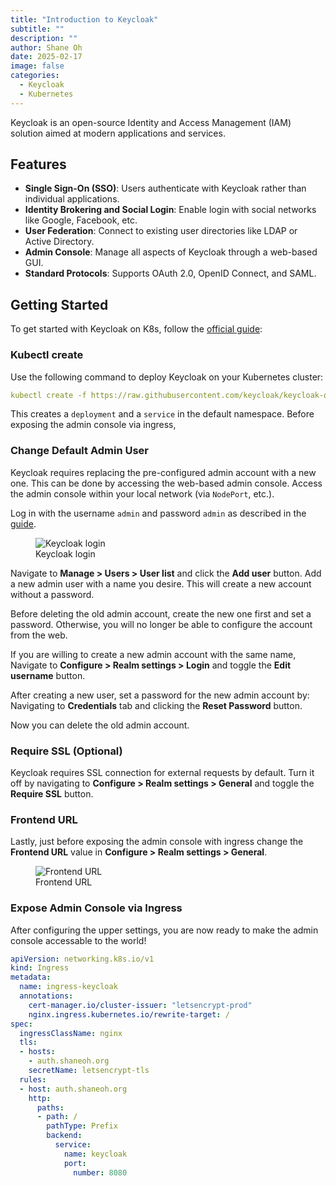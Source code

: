 ```yaml
---
title: "Introduction to Keycloak"
subtitle: ""
description: ""
author: Shane Oh
date: 2025-02-17
image: false
categories:
  - Keycloak
  - Kubernetes
---
```


Keycloak is an open-source Identity and Access Management (IAM) solution aimed at modern applications and services.

## Features
- **Single Sign-On (SSO)**: Users authenticate with Keycloak rather than individual applications.
- **Identity Brokering and Social Login**: Enable login with social networks like Google, Facebook, etc.
- **User Federation**: Connect to existing user directories like LDAP or Active Directory.
- **Admin Console**: Manage all aspects of Keycloak through a web-based GUI.
- **Standard Protocols**: Supports OAuth 2.0, OpenID Connect, and SAML.

## Getting Started

To get started with Keycloak on K8s, follow the [official guide](https://www.keycloak.org/getting-started/getting-started-kube):

### Kubectl create

Use the following command to deploy Keycloak on your Kubernetes cluster:

```.yaml
kubectl create -f https://raw.githubusercontent.com/keycloak/keycloak-quickstarts/refs/heads/main/kubernetes/keycloak.yaml
```
This creates a `deployment` and a `service` in the default namespace.
Before exposing the admin console via ingress, 

### Change Default Admin User

Keycloak requires replacing the pre-configured admin account with a new one.
This can be done by accessing the web-based admin console.
Access the admin console within your local network (via `NodePort`, etc.).

Log in with the username `admin` and password `admin` as described in the [guide](https://www.keycloak.org/getting-started/getting-started-kube#_start_keycloak).

![Keycloak login](Keycloak/images/login.png)

Navigate to **Manage > Users > User list** and click the **Add user** button.
Add a new admin user with a name you desire. This will create a new account without a password.

::: {.callout-caution}
Before deleting the old admin account, create the new one first and set a password.
Otherwise, you will no longer be able to configure the account from the web.
:::

::: {.callout-tip}
If you are willing to create a new admin account with the same name,
Navigate to **Configure > Realm settings > Login** and toggle the **Edit username** button.
:::

After creating a new user, set a password for the new admin account by:
Navigating to **Credentials** tab and clicking the **Reset Password** button.

Now you can delete the old admin account.

### Require SSL (Optional)

Keycloak requires SSL connection for external requests by default.
Turn it off by navigating to **Configure > Realm settings > General** and toggle the **Require SSL** button.

### Frontend URL

Lastly, just before exposing the admin console with ingress
change the **Frontend URL** value in **Configure > Realm settings > General**.

![Frontend URL](Keycloak/images/frontend-url.png)

### Expose Admin Console via Ingress

After configuring the upper settings, you are now ready to make the admin
console accessable to the world!

```.yaml
apiVersion: networking.k8s.io/v1
kind: Ingress
metadata:
  name: ingress-keycloak
  annotations:
    cert-manager.io/cluster-issuer: "letsencrypt-prod"
    nginx.ingress.kubernetes.io/rewrite-target: /
spec:
  ingressClassName: nginx
  tls:
  - hosts:
    - auth.shaneoh.org
    secretName: letsencrypt-tls
  rules:
  - host: auth.shaneoh.org
    http:
      paths:
      - path: /
        pathType: Prefix
        backend:
          service:
            name: keycloak
            port:
              number: 8080
```
